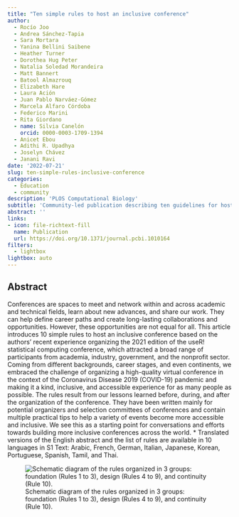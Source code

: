 ```yaml
---
title: "Ten simple rules to host an inclusive conference"
author: 
  - Rocío Joo
  - Andrea Sánchez-Tapia
  - Sara Mortara
  - Yanina Bellini Saibene
  - Heather Turner
  - Dorothea Hug Peter
  - Natalia Soledad Morandeira
  - Matt Bannert
  - Batool Almazrouq
  - Elizabeth Hare
  - Laura Ación
  - Juan Pablo Narváez-Gómez
  - Marcela Alfaro Córdoba
  - Federico Marini
  - Rita Giordano
  - name: Silvia Canelón
    orcid: 0000-0003-1709-1394
  - Anicet Ebou
  - Adithi R. Upadhya
  - Joselyn Chávez
  - Janani Ravi
date: '2022-07-21'
slug: ten-simple-rules-inclusive-conference
categories:
  - Education
  - community
description: 'PLOS Computational Biology'
subtitle: 'Community-led publication describing ten guidelines for hosting an inclusive conference'
abstract: ''
links:
- icon: file-richtext-fill
  name: Publication
  url: https://doi.org/10.1371/journal.pcbi.1010164
filters:
  - lightbox
lightbox: auto
---
```


## Abstract

Conferences are spaces to meet and network within and across academic and technical fields, learn about new advances, and share our work. They can help define career paths and create long-lasting collaborations and opportunities. However, these opportunities are not equal for all. This article introduces 10 simple rules to host an inclusive conference based on the authors’ recent experience organizing the 2021 edition of the useR! statistical computing conference, which attracted a broad range of participants from academia, industry, government, and the nonprofit sector. Coming from different backgrounds, career stages, and even continents, we embraced the challenge of organizing a high-quality virtual conference in the context of the Coronavirus Disease 2019 (COVID-19) pandemic and making it a kind, inclusive, and accessible experience for as many people as possible. The rules result from our lessons learned before, during, and after the organization of the conference. They have been written mainly for potential organizers and selection committees of conferences and contain multiple practical tips to help a variety of events become more accessible and inclusive. We see this as a starting point for conversations and efforts towards building more inclusive conferences across the world. * Translated versions of the English abstract and the list of rules are available in 10 languages in S1 Text: Arabic, French, German, Italian, Japanese, Korean, Portuguese, Spanish, Tamil, and Thai.

![Schematic diagram of the rules organized in 3 groups: foundation (Rules 1 to 3), design (Rules 4 to 9), and continuity (Rule 10).](featured.png){fig-alt="Foundational: 1) Vision, 2) safe environment, and 3) organizing team. Design: 4) Counter bias, 5) virtual/hybrid, 6) accessibility, 7) language, 8) communication, 9) finance. Continuity: 10) pass the torch"}

